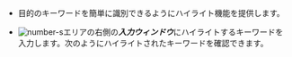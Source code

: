 - 目的のキーワードを簡単に識別できるようにハイライト機能を提供します。 

- ![number-s](/img/number-03.png)エリアの右側の***入力ウィンドウ***にハイライトするキーワードを入力します。次のようにハイライトされたキーワードを確認できます。

  <ImgLang img='log-highlight.png' desc='ログハイライト'/>
